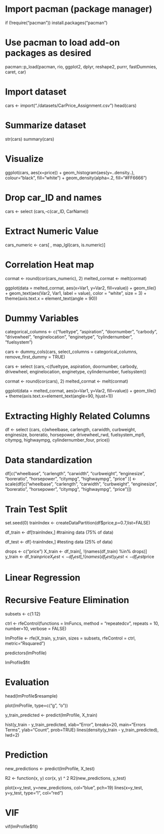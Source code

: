 # Import pacman (package manager)

if (!require("pacman")) install.packages("pacman")

# Use pacman to load add-on packages as desired

pacman::p_load(pacman, rio, ggplot2, dplyr, reshape2,
               purrr, fastDummies, caret, car) 

# Import dataset

cars <- import("./datasets/CarPrice_Assignment.csv")
head(cars)

# Summarize dataset

str(cars)
summary(cars)

# Visualize

ggplot(cars, aes(x=price)) + 
  geom_histogram(aes(y=..density..),
                 colour="black", fill="white") +
  geom_density(alpha=.2, fill="#FF6666")

# Drop car_ID and names

cars <- select (cars,-c(car_ID, CarName))

# Extract Numeric Value

cars_numeric <- cars[ , map_lgl(cars, is.numeric)]

# Correlation Heat map 

cormat <- round(cor(cars_numeric), 2)
melted_cormat <- melt(cormat)

ggplot(data = melted_cormat, aes(x=Var1, y=Var2, fill=value)) + 
  geom_tile() +
  geom_text(aes(Var2, Var1, label = value), color = "white", size = 3) +
  theme(axis.text.x = element_text(angle = 90))

# Dummy Variables

categorical_columns <-  c("fueltype", "aspiration", "doornumber", 
                          "carbody", "drivewheel", "enginelocation", 
                          "enginetype", "cylindernumber", "fuelsystem")

cars <- dummy_cols(cars, 
                   select_columns = categorical_columns, 
                   remove_first_dummy = TRUE)

cars <- select (cars,-c(fueltype, aspiration, doornumber, carbody, 
                        drivewheel, enginelocation, enginetype,
                        cylindernumber, fuelsystem))

cormat <- round(cor(cars), 2)
melted_cormat <- melt(cormat)

ggplot(data = melted_cormat, aes(x=Var1, y=Var2, fill=value)) + 
  geom_tile() +
  theme(axis.text.x=element_text(angle=90, hjust=1))

# Extracting Highly Related Columns

df <- select (cars, c(wheelbase, carlength, carwidth, curbweight, 
                      enginesize, boreratio, horsepower, drivewheel_rwd, 
                      fuelsystem_mpfi, citympg, highwaympg, 
                      cylindernumber_four, price))

# Data standardization

df[c("wheelbase", "carlength", "carwidth", 
     "curbweight", "enginesize", "boreratio", 
     "horsepower", "citympg", "highwaympg", "price"
     )] <- scale(df[c("wheelbase", "carlength", "carwidth", "curbweight", 
                            "enginesize", "boreratio", "horsepower", "citympg", 
                            "highwaympg", "price")])

# Train Test Split

set.seed(0)
trainIndex <- createDataPartition(df$price,p=0.7,list=FALSE)

df_train <- df[trainIndex,] #training data (75% of data)

df_test <- df[-trainIndex,] #testing data (25% of data)

drops <- c("price")
X_train <- df_train[, !(names(df_train) %in% drops)]
y_train <- df_train$price
X_test <- df_test[, !(names(df_test) %in% drops)]
y_test <- df_test$price


# Linear Regression

# Recursive Feature Elimination

subsets <- c(1:12)

ctrl <- rfeControl(functions = lmFuncs,
                   method = "repeatedcv",
                   repeats = 10,
                   number=10,
                   verbose = FALSE)

lmProfile <- rfe(X_train, y_train,
                 sizes = subsets,
                 rfeControl = ctrl,
                 metric="Rsquared")

predictors(lmProfile)

lmProfile$fit

# Evaluation

head(lmProfile$resample)

plot(lmProfile, type=c("g", "o"))

y_train_predicted <- predict(lmProfile, X_train)

hist(y_train - y_train_predicted, xlab="Error", breaks=20,
     main="Errors Terms", ylab="Count", prob=TRUE) 
lines(density(y_train - y_train_predicted), lwd=2)


# Prediction
new_predictions <- predict(lmProfile, X_test)

R2 <- function(x, y) cor(x, y) ^ 2
R2(new_predictions, y_test)

plot(x=y_test, y=new_predictions, col="blue", pch=19)
lines(x=y_test, y=y_test, type="l", col="red")

# VIF

vif(lmProfile$fit)

